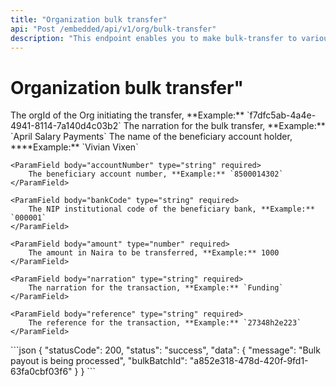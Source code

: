 ```yaml
---
title: "Organization bulk transfer"
api: "Post /embedded/api/v1/org/bulk-transfer"
description: "This endpoint enables you to make bulk-transfer to various accounts."
---
```


# Organization bulk transfer"

<ParamField body="orgId" type="string" required>
	The orgId of the Org initiating the transfer, **Example:**
	`f7dfc5ab-4a4e-4941-8114-7a140d4c03b2`
</ParamField>

<ParamField body="generalNarration" type="string" required>
	The narration for the bulk transfer, **Example:** `April Salary Payments`
</ParamField>

<ParamField body="payouts" type="array" required>
    <ParamField body="accountName" type="string" required>
        The name of the beneficiary account holder, ****Example:** `Vivian Vixen`
    </ParamField>

    <ParamField body="accountNumber" type="string" required>
        The beneficiary account number, **Example:** `8500014302`
    </ParamField>

    <ParamField body="bankCode" type="string" required>
        The NIP institutional code of the beneficiary bank, **Example:** `000001`
    </ParamField>

    <ParamField body="amount" type="number" required>
        The amount in Naira to be transferred, **Example:** 1000
    </ParamField>

    <ParamField body="narration" type="string" required>
        The narration for the transaction, **Example:** `Funding`
    </ParamField>

    <ParamField body="reference" type="string" required>
        The reference for the transaction, **Example:** `27348h2e223`
    </ParamField>

</ParamField>

<ResponseExample>
```json
{
    "statusCode": 200,
    "status": "success",
    "data": {
        "message": "Bulk payout is being processed",
        "bulkBatchId": "a852e318-478d-420f-9fd1-63fa0cbf03f6"
    }
}
```
</ResponseExample>

